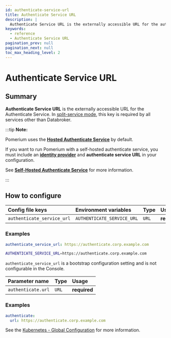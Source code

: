 ```yaml
---
id: authenticate-service-url
title: Authenticate Service URL
description: |
  Authenticate Service URL is the externally accessible URL for the authenticate service.
keywords:
  - reference
  - Authenticate Service URL
pagination_prev: null
pagination_next: null
toc_max_heading_level: 2
---
```



# Authenticate Service URL

## Summary

**Authenticate Service URL** is the externally accessible URL for the Authenticate Service. In [split-service mode](/docs/internals/configuration#all-in-one-vs-split-service-mode), this key is required by all services other than Databroker.

:::tip **Note:**

Pomerium uses the [**Hosted Authenticate Service**](/docs/capabilities/hosted-authenticate-service) by default.

If you want to run Pomerium with a self-hosted authenticate service, you must include an [**identity provider**](/docs/identity-providers) and **authenticate service URL** in your configuration.

See [**Self-Hosted Authenticate Service**](/docs/capabilities/self-hosted-authenticate-service) for more information.

:::

## How to configure

<Tabs>
<TabItem value="Core" label="Core">

| **Config file keys** | **Environment variables** | **Type** | **Usage** |
| :-- | :-- | :-- | :-- |
| `authenticate_service_url` | `AUTHENTICATE_SERVICE_URL` | `URL` | **required** |

### Examples

```yaml
authenticate_service_url: https://authenticate.corp.example.com
```

```bash
AUTHENTICATE_SERVICE_URL=https://authenticate.corp.example.com
```

</TabItem>
<TabItem value="Enterprise" label="Enterprise">

`authenticate_service_url` is a bootstrap configuration setting and is not configurable in the Console.

</TabItem>
<TabItem value="Kubernetes" label="Kubernetes">

| **Parameter name** | **Type** | **Usage**    |
| :----------------- | :------- | :----------- |
| `authenticate.url` | `URL`    | **required** |

### Examples

```yaml
authenticate:
  url: https://authenticate.corp.example.com
```

See the [Kubernetes - Global Configuration](/docs/deploy/k8s/configure) for more information.

</TabItem>
</Tabs>
